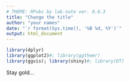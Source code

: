 ```yaml
---
# THEME: RPubs by lab.note ver. 0.6.3
title: "Change the title"
author: "your names"
date: "`r format(Sys.time(), '%B %d, %Y')`"
output: html_document
---
```


```r
library(dplyr)
library(ggplot2)#; library(ggthemr)
library(ggvis); library(shiny)#; library(DT)
```

Stay gold...